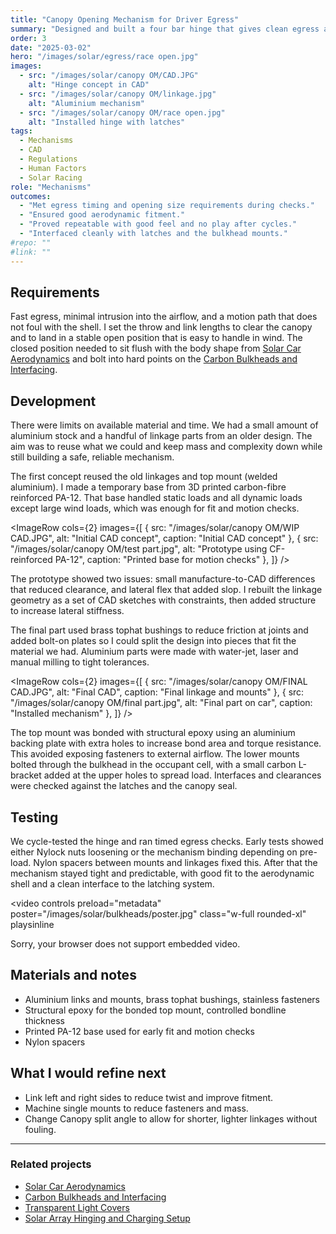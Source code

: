 ```yaml
---
title: "Canopy Opening Mechanism for Driver Egress"
summary: "Designed and built a four bar hinge that gives clean egress and keeps the opening clear of the shell."
order: 3
date: "2025-03-02"
hero: "/images/solar/egress/race open.jpg"
images:
  - src: "/images/solar/canopy OM/CAD.JPG"
    alt: "Hinge concept in CAD"
  - src: "/images/solar/canopy OM/linkage.jpg"
    alt: "Aluminium mechanism"
  - src: "/images/solar/canopy OM/race open.jpg"
    alt: "Installed hinge with latches"
tags:
  - Mechanisms
  - CAD
  - Regulations
  - Human Factors
  - Solar Racing
role: "Mechanisms"
outcomes:
  - "Met egress timing and opening size requirements during checks."
  - "Ensured good aerodynamic fitment."
  - "Proved repeatable with good feel and no play after cycles."
  - "Interfaced cleanly with latches and the bulkhead mounts."
#repo: ""
#link: ""
---
```



## Requirements

Fast egress, minimal intrusion into the airflow, and a motion path that does not foul with the shell. I set the throw and link lengths to clear the canopy and to land in a stable open position that is easy to handle in wind. The closed position needed to sit flush with the body shape from [Solar Car Aerodynamics](/projects/solar-car-aerodynamics/) and bolt into hard points on the [Carbon Bulkheads and Interfacing](/projects/bulkheads-interfacing/).

## Development

There were limits on available material and time. We had a small amount of aluminium stock and a handful of linkage parts from an older design. The aim was to reuse what we could and keep mass and complexity down while still building a safe, reliable mechanism.

The first concept reused the old linkages and top mount (welded aluminium). I made a temporary base from 3D printed carbon-fibre reinforced PA-12. That base handled static loads and all dynamic loads except large wind loads, which was enough for fit and motion checks.

<ImageRow
  cols={2}
  images={[
    { src: "/images/solar/canopy OM/WIP CAD.JPG", alt: "Initial CAD concept", caption: "Initial CAD concept" },
    { src: "/images/solar/canopy OM/test part.jpg", alt: "Prototype using CF-reinforced PA-12", caption: "Printed base for motion checks" },
  ]}
/>

The prototype showed two issues: small manufacture-to-CAD differences that reduced clearance, and lateral flex that added slop. I rebuilt the linkage geometry as a set of CAD sketches with constraints, then added structure to increase lateral stiffness.

The final part used brass tophat bushings to reduce friction at joints and added bolt-on plates so I could split the design into pieces that fit the material we had. Aluminium parts were made with water-jet, laser and manual milling to tight tolerances.

<ImageRow
  cols={2}
  images={[
    { src: "/images/solar/canopy OM/FINAL CAD.JPG", alt: "Final CAD", caption: "Final linkage and mounts" },
    { src: "/images/solar/canopy OM/final part.jpg", alt: "Final part on car", caption: "Installed mechanism" },
  ]}
/>

The top mount was bonded with structural epoxy using an aluminium backing plate with extra holes to increase bond area and torque resistance. This avoided exposing fasteners to external airflow. The lower mounts bolted through the bulkhead in the occupant cell, with a small carbon L-bracket added at the upper holes to spread load. Interfaces and clearances were checked against the latches and the canopy seal.

## Testing

We cycle-tested the hinge and ran timed egress checks. Early tests showed either Nylock nuts loosening or the mechanism binding depending on pre-load. Nylon spacers between mounts and linkages fixed this. After that the mechanism stayed tight and predictable, with good fit to the aerodynamic shell and a clean interface to the latching system.

<video
  controls
  preload="metadata"
  poster="/images/solar/bulkheads/poster.jpg"
  class="w-full rounded-xl"
  playsinline
>
  <source src="/videos/canopy closing.mp4" type="video/mp4" />
  Sorry, your browser does not support embedded video.
</video>

## Materials and notes

- Aluminium links and mounts, brass tophat bushings, stainless fasteners  
- Structural epoxy for the bonded top mount, controlled bondline thickness  
- Printed PA-12 base used for early fit and motion checks  
- Nylon spacers

## What I would refine next

- Link left and right sides to reduce twist and improve fitment.
- Machine single mounts to reduce fasteners and mass.
- Change Canopy split angle to allow for shorter, lighter linkages without fouling.

---

### Related projects

- [Solar Car Aerodynamics](/projects/solar-car-aerodynamics/)  
- [Carbon Bulkheads and Interfacing](/projects/bulkheads-interfacing/)  
- [Transparent Light Covers](/projects/light-covers/)  
- [Solar Array Hinging and Charging Setup](/projects/solar-hinging/)
